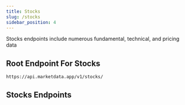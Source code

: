 ```yaml
---
title: Stocks
slug: /stocks
sidebar_position: 4
---
```


Stocks endpoints include numerous fundamental, technical, and pricing data

## Root Endpoint For Stocks
```
https://api.marketdata.app/v1/stocks/
```

## Stocks Endpoints


<DocCardList items={useCurrentSidebarCategory().items} />
